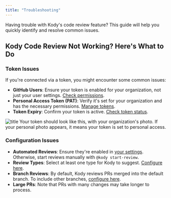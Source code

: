 ```yaml
---
title: "Troubleshooting"
---
```


Having trouble with Kody's code review feature? This guide will help you quickly identify and resolve common issues.

## Kody Code Review Not Working? Here's What to Do

### Token Issues

If you're connected via a token, you might encounter some common issues:

- **GitHub Users**: Ensure your token is enabled for your organization, not just your user settings. [Check permissions](https://localhost:3000/general_config/github_pat#check-fine-grained-access-permissions).
- **Personal Access Token (PAT)**: Verify it's set for your organization and has the necessary permissions. [Manage tokens](https://github.com/settings/tokens?type=beta).
- **Token Expiry**: Confirm your token is active. [Check token status](https://github.com/settings/tokens?type=beta).

![title](/images/token.png)
Your token should look like this, with your organization's photo. If your personal photo appears, it means your token is set to personal access.

### Configuration Issues

- **Automated Reviews**: Ensure they're enabled in [your settings](https://app.kodus.io/automations/AutomationCodeReview/global/general). Otherwise, start reviews manually with `@kody start-review`.
- **Review Types**: Select at least one type for Kody to suggest. [Configure here](https://app.kodus.io/automations/AutomationCodeReview/global/general).
- **Branch Reviews**: By default, Kody reviews PRs merged into the default branch. To include other branches, [configure here](https://app.kodus.io/automations/AutomationCodeReview/global/general).
- **Large PRs**: Note that PRs with many changes may take longer to process.
